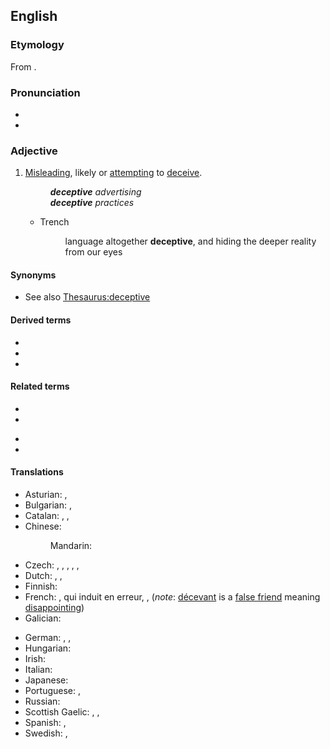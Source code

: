 {{also|déceptive}}
==English==

===Etymology===
{{PIE root|en|keh₂p}}
From {{der|en|frm|déceptif}}.

===Pronunciation===
* {{IPA|/dɪ.ˈsɛp.tɪv/|lang=en}}
* {{audio|En-us-deceptive.ogg|Audio (US)|lang=en}}

===Adjective===
{{en-adj}}

# [[misleading|Misleading]], likely or [[attempting]] to [[deceive]].
#: '''''deceptive''' advertising''
#: '''''deceptive''' practices''
#* Trench
#*: language altogether '''deceptive''', and hiding the deeper reality from our eyes

====Synonyms====
* See also [[Thesaurus:deceptive]]

====Derived terms====
* {{l|en|deceptive advertising}}
* {{l|en|deceptive cadence}}
* {{l|en|deceptive cognate}}

====Related terms====
{{rel-top}}
* {{l|en|deceit}}
* {{l|en|deceive}}
{{rel-mid}}
* {{l|en|deception}}
* {{l|en|deceptively}}
{{rel-bottom}}

====Translations====
{{trans-top|misleading, attempting to deceive}}
* Asturian: {{t|ast|engañosu}}, {{t|ast|engañador}}
* Bulgarian: {{t+|bg|измамен}}, {{t+|bg|заблуждаващ}}
* Catalan: {{t|ca|enganyós}}, {{t|ca|decebedor}}, {{t|ca|deceptiu}}
* Chinese:
*: Mandarin: {{t+|cmn|迷惑|tr=míhuò de|alt=迷惑的|sc=Hani}}
* Czech: {{t|cs|klamný}}, {{t|cs|zavádějící}}, {{t|cs|ošidný}}, {{t|cs|matoucí}}, {{t+|cs|falešný|m}}, {{t|cs|podvodný|m}}
* Dutch: {{t+|nl|bedrieglijk}}, {{t+|nl|onoprecht}}, {{t+|nl|misleidend}}
* Finnish: {{t+|fi|petollinen}}
* French: {{t+|fr|trompeur}}, qui induit en erreur, {{t+|fr|illusoire}}, {{t+|fr|mensonger}} (''note'': [[décevant]] is a [[false friend]] meaning [[disappointing]])
* Galician: {{t|gl|enganoso}}
{{trans-mid}}
* German: {{t|de|betrügerisch}}, {{t+|de|irreführend}}, {{t+|de|trügerisch}}
* Hungarian: {{t+|hu|megtévesztő}}
* Irish: {{t|ga|fabhtach}}
* Italian: {{t+|it|ingannevole}}
* Japanese: {{t|ja|欺瞞的|tr=ぎまんてき, gimanteki|sc=Jpan}}
* Portuguese: {{t+|pt|enganoso}}, {{t+|pt|enganador|m}}
* Russian: {{t+|ru|обма́нчивый}}
* Scottish Gaelic: {{t|gd|mealltach}}, {{t|gd|carach}}, {{t|gd|cealgach}}
* Spanish: {{t+|es|engañoso}}, {{t|es|engañador}}
* Swedish: {{t|sv|missledande}}, {{t+|sv|missvisande}}
{{trans-bottom}}